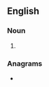 ==English==

===Noun===
{{head|en|noun form}}

# {{plural of|postmaster|lang=en}}

===Anagrams===
* {{anagrams|en|a=aemoprssstt|masterposts}}